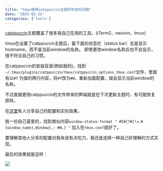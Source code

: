 ```yaml
---
title: "tmux使用catppuccin主题时状态栏问题"
date: "2025-02-25"
categories: ['tools']
---
```


[catppuccin](https://github.com/catppuccin)主题覆盖了很多我自己在用的工具。(iTerm2，neovim，tmux)

tmux在设置了catppuccin主题后，最下面的状态栏（status bar）总是显示hostname，而不是当前window的名称。
即使更改window名称后也不会显示，很不符合自己的习惯。

在catppuccin的安装目录(例如我的)，找到` ~/.tmux/plugins/catppuccin/tmux/catppuccin_options_tmux.conf
`文件，里面有以`#T` 为值的两行内容，将`#T`改为`#W`，重新加载配置，就会显示当前window的名称。

不过直接更改catppuccin的文件带来的弊端就是在下次更新主题时，有可能恢复原样。

在[这里](https://github.com/catppuccin/tmux/discussions/317)有人分享自己的配置和实际效果。

挑一份自己喜爱的，找到类似内容`window-status-format " #I#{?#{!=:#{window_name},Window},: #W,} "`
加入在`tmux.conf`就好了。

要理解其他人分享的配置对我来说有点吃力，我还是选择一种自己好理解的方式实现。

最后的效果就是这样：

![](https://image.luozx.org/garden/2025/02/d2a5a0217c8c25c90354b9f2ee000b00.png)
